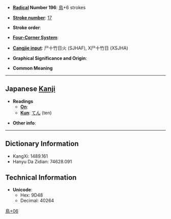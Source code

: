 * '''[[Wiktionary:Chinese radical index| Radical]] Number 196''': [[Wiktionary:Chinese radical index 鳥|鳥]]+6 strokes

* '''[[Wiktionary:Chinese total strokes index|Stroke number]]''': [[Wiktionary:Chinese total strokes index 17|17]]

* '''Stroke order''': 

* '''[[Wiktionary:Chinese four corner index|Four-Corner System]]''': 

* '''[[Wiktionary:Chinese Cangjie index|Cangjie input]]''': 尸十竹日火 (SJHAF), X尸十竹日 (XSJHA)

* '''Graphical Significance and Origin''': 

* '''Common Meaning'''

----

== Japanese [[Kanji]] ==

* '''Readings'''
** '''[[On]]''': 
** '''[[Kun]]''': [[てん]] (ten)

* '''Other info''':  

----

== Dictionary Information ==

* KangXi: 1489.161
* Hanyu Da Zidian: 74628.091

== Technical Information ==

* '''Unicode''':
** Hex: 9D48
** Decimal: 40264

[[Category:Japanese-only CJKV Characters|鳥+06]]